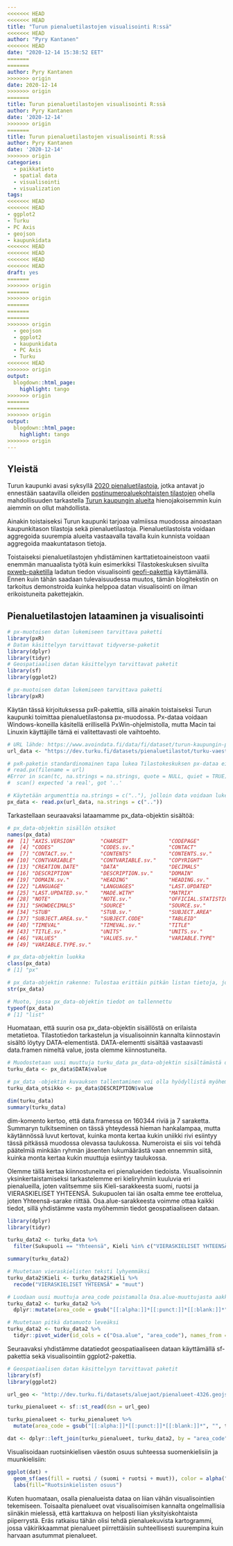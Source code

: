 ```yaml
---
<<<<<<< HEAD
<<<<<<< HEAD
title: "Turun pienaluetilastojen visualisointi R:ssä"
<<<<<<< HEAD
author: "Pyry Kantanen"
<<<<<<< HEAD
date: "2020-12-14 15:38:52 EET"
=======
=======
author: Pyry Kantanen
>>>>>>> origin
date: 2020-12-14
>>>>>>> origin
=======
title: Turun pienaluetilastojen visualisointi R:ssä
author: Pyry Kantanen
date: '2020-12-14'
>>>>>>> origin
=======
title: Turun pienaluetilastojen visualisointi R:ssä
author: Pyry Kantanen
date: '2020-12-14'
>>>>>>> origin
categories:
  - paikkatieto
  - spatial data
  - visualisointi
  - visualization
tags:
<<<<<<< HEAD
<<<<<<< HEAD
- ggplot2
- Turku
- PC Axis
- geojson
- kaupunkidata
<<<<<<< HEAD
<<<<<<< HEAD
<<<<<<< HEAD
<<<<<<< HEAD
draft: yes
=======
>>>>>>> origin
=======
>>>>>>> origin
=======
=======
=======
>>>>>>> origin
  - geojson
  - ggplot2
  - kaupunkidata
  - PC Axis
  - Turku
<<<<<<< HEAD
>>>>>>> origin
output:
  blogdown::html_page:
    highlight: tango
>>>>>>> origin
=======
=======
>>>>>>> origin
output:
  blogdown::html_page:
    highlight: tango
>>>>>>> origin
---
```


## Yleistä

Turun kaupunki avasi syksyllä [2020 pienaluetilastoja](https://data.lounaistieto.fi/data/fi/dataset/turun-kaupungin-pienaluetilastoja), jotka antavat jo ennestään saatavilla olleiden [postinumeroaluekohtaisten tilastojen](https://www.stat.fi/org/avoindata/paikkatietoaineistot/paavo.html) ohella mahdollisuuden tarkastella [Turun kaupungin alueita](https://www.avoindata.fi/data/fi/dataset/turun-kaupungin-aluejakoja) hienojakoisemmin kuin aiemmin on ollut mahdollista. 

Ainakin toistaiseksi Turun kaupunki tarjoaa valmiissa muodossa ainoastaan kaupunkitason tilastoja sekä pienaluetilastoja. Pienaluetilastoista voidaan aggregoida suurempia alueita vastaavalla tavalla kuin kunnista voidaan aggregoida maakuntatason tietoja.

Toistaiseksi pienaluetilastojen yhdistäminen karttatietoaineistoon vaatii enemmän manuaalista työtä kuin esimerkiksi Tilastokeskuksen sivuilta [pxweb-paketilla](https://CRAN.R-project.org/package=pxweb) ladatun tiedon visualisointi [geofi-pakettia](https://ropengov.org/fi/2020/02/r-paketti-geofi-tilastokeskuksen-avointen-paikkatietoaineistojen-k%C3%A4ytt%C3%B6%C3%B6n/) käyttämällä. Ennen kuin tähän saadaan tulevaisuudessa muutos, tämän blogitekstin on tarkoitus demonstroida kuinka helppoa datan visualisointi on ilman erikoistuneita pakettejakin.

## Pienaluetilastojen lataaminen ja visualisointi

```r
# px-muotoisen datan lukemiseen tarvittava paketti
library(pxR)
# Datan käsittelyyn tarvittavat tidyverse-paketit
library(dplyr)
library(tidyr)
# Geospatiaalisen datan käsittelyyn tarvittavat paketit
library(sf)
library(ggplot2)
```

```r
# px-muotoisen datan lukemiseen tarvittava paketti
library(pxR)
```

Käytän tässä kirjoituksessa pxR-pakettia, sillä ainakin toistaiseksi Turun kaupunki toimittaa pienaluetilastonsa px-muodossa. Px-dataa voidaan Windows-koneilla käsitellä erillisellä PxWin-ohjelmistolla, mutta Macin tai Linuxin käyttäjille tämä ei valitettavasti ole vaihtoehto.

```r

# URL lähde: https://www.avoindata.fi/data/fi/dataset/turun-kaupungin-pienaluetilastoja
url_data <- "https://dev.turku.fi/datasets/pienaluetilastot/turku-vaesto_ian_ja_sukupuolen_mukaan-varak_12nh.px"

# pxR-paketin standardinomainen tapa lukea Tilastokeskuksen px-dataa ei toimi:
# read.px(filename = url)
#Error in scan(tc, na.strings = na.strings, quote = NULL, quiet = TRUE) : 
#  scan() expected 'a real', got '..'

# Käytetään argumenttia na.strings = c(".."), jolloin data voidaan lukea
px_data <- read.px(url_data, na.strings = c(".."))
```

Tarkastellaan seuraavaksi lataamamme px_data-objektin sisältöä:

```r

# px_data-objektin sisällön otsikot
names(px_data)
##  [1] "AXIS.VERSION"        "CHARSET"             "CODEPAGE"           
##  [4] "CODES"               "CODES.sv."           "CONTACT"            
##  [7] "CONTACT.sv."         "CONTENTS"            "CONTENTS.sv."       
## [10] "CONTVARIABLE"        "CONTVARIABLE.sv."    "COPYRIGHT"          
## [13] "CREATION.DATE"       "DATA"                "DECIMALS"           
## [16] "DESCRIPTION"         "DESCRIPTION.sv."     "DOMAIN"             
## [19] "DOMAIN.sv."          "HEADING"             "HEADING.sv."        
## [22] "LANGUAGE"            "LANGUAGES"           "LAST.UPDATED"       
## [25] "LAST.UPDATED.sv."    "MADE.WITH"           "MATRIX"             
## [28] "NOTE"                "NOTE.sv."            "OFFICIAL.STATISTICS"
## [31] "SHOWDECIMALS"        "SOURCE"              "SOURCE.sv."         
## [34] "STUB"                "STUB.sv."            "SUBJECT.AREA"       
## [37] "SUBJECT.AREA.sv."    "SUBJECT.CODE"        "TABLEID"            
## [40] "TIMEVAL"             "TIMEVAL.sv."         "TITLE"              
## [43] "TITLE.sv."           "UNITS"               "UNITS.sv."          
## [46] "VALUES"              "VALUES.sv."          "VARIABLE.TYPE"      
## [49] "VARIABLE.TYPE.sv."

# px_data-objektin luokka
class(px_data)
# [1] "px"

# px_data-objektin rakenne: Tulostaa erittäin pitkän listan tietoja, jota en toista tässä esimerkissä
str(px_data)

# Muoto, jossa px_data-objektin tiedot on tallennettu
typeof(px_data)
# [1] "list"
```

Huomataan, että suurin osa px_data-objektin sisällöstä on erilaista metatietoa. Tilastotiedon tarkastelun ja visualisoinnin kannalta kiinnostavin sisältö löytyy DATA-elementistä. DATA-elementti sisältää vastaavasti data.framen nimeltä value, josta olemme kiinnostuneita.

```r
# Muodostetaan uusi muuttuja turku_data px_data-objektin sisältämästä data.framesta
turku_data <- px_data$DATA$value

# px_data -objektin kuvauksen tallentaminen voi olla hyödyllistä myöhemmin
turku_data_otsikko <- px_data$DESCRIPTION$value

dim(turku_data)
summary(turku_data)
```

dim-komento kertoo, että data.framessa on 160344 riviä ja 7 saraketta. Summaryn tulkitseminen on tässä yhteydessä hieman hankalampaa, mutta käytännössä luvut kertovat, kuinka monta kertaa kukin uniikki rivi esiintyy tässä pitkässä muodossa olevassa taulukossa. Numeroista ei siis voi tehdä päätelmiä minkään ryhmän jäsenten lukumäärästä vaan ennemmin siitä, kuinka monta kertaa kukin muuttuja esiintyy taulukossa.

Olemme tällä kertaa kiinnostuneita eri pienalueiden tiedoista. Visualisoinnin yksinkertaistamiseksi tarkastelemme eri kieliryhmiin kuuluvia eri pienalueilla, joten valitsemme siis Kieli-sarakkeesta suomi, ruotsi ja VIERASKIELISET YHTEENSÄ. Sukupuolen tai iän osalta emme tee erottelua, joten Yhteensä-sarake riittää. Osa.alue-sarakkeesta voimme ottaa kaikki tiedot, sillä yhdistämme vasta myöhemmin tiedot geospatiaaliseen dataan.

```r
library(dplyr)
library(tidyr)
```

```r
turku_data2 <- turku_data %>% 
  filter(Sukupuoli == "Yhteensä", Kieli %in% c("VIERASKIELISET YHTEENSÄ", "ruotsi", "suomi"), Ikä == "Yhteensä")

summary(turku_data2)

# Muutetaan vieraskielisten teksti lyhyemmäksi
turku_data2$Kieli <- turku_data2$Kieli %>% 
  recode("VIERASKIELISET YHTEENSÄ" = "muut")

# Luodaan uusi muuttuja area_code poistamalla Osa.alue-muuttujasta aakkoset, välimerkit ja välilyönnit
turku_data2 <- turku_data2 %>% 
  dplyr::mutate(area_code = gsub("[[:alpha:]]*[[:punct:]]*[[:blank:]]*", "", turku_data2$Osa.alue))

# Muutetaan pitkä datamuoto leveäksi
turku_data2 <- turku_data2 %>% 
  tidyr::pivot_wider(id_cols = c("Osa.alue", "area_code"), names_from = "Kieli", values_from = "value")

```

Seuraavaksi yhdistämme datatiedot geospatiaaliseen dataan käyttämällä sf-pakettia sekä visualisointiin ggplot2-pakettia.

```r
# Geospatiaalisen datan käsittelyyn tarvittavat paketit
library(sf)
library(ggplot2)
```

```r

url_geo <- "http://dev.turku.fi/datasets/aluejaot/pienalueet-4326.geojson"

turku_pienalueet <- sf::st_read(dsn = url_geo)

turku_pienalueet <- turku_pienalueet %>% 
  mutate(area_code = gsub("[[:alpha:]]*[[:punct:]]*[[:blank:]]*", "", turku_pienalueet$id))

dat <- dplyr::left_join(turku_pienalueet, turku_data2, by = "area_code")

```

Visualisoidaan ruotsinkielisen väestön osuus suhteessa suomenkielisiin ja muunkielisiin: 

```r
ggplot(dat) +
  geom_sf(aes(fill = ruotsi / (suomi + ruotsi + muut)), color = alpha("white", 1/3)) +
  labs(fill="Ruotsinkielisten osuus")
```

Kuten huomataan, osalla pienalueista dataa on liian vähän visualisointien tekemiseen. Toisaalta pienalueet ovat visualisoimisen kannalta ongelmallisia siinäkin mielessä, että karttakuva on helposti liian yksityiskohtaista piiperrystä. Eräs ratkaisu tähän olisi tehdä pienaluekuvista kartogrammi, jossa väkirikkaammat pienalueet piirrettäisiin suhteellisesti suurempina kuin harvaan asutummat pienalueet.